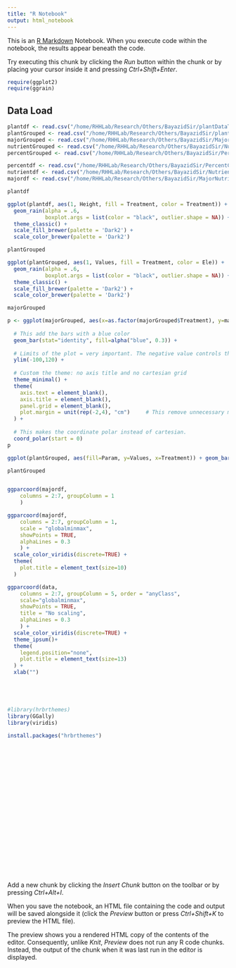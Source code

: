 ```yaml
---
title: "R Notebook"
output: html_notebook
---
```


This is an [R Markdown](http://rmarkdown.rstudio.com) Notebook. When you execute code within the notebook, the results appear beneath the code. 

Try executing this chunk by clicking the *Run* button within the chunk or by placing your cursor inside it and pressing *Ctrl+Shift+Enter*. 

```r
require(ggplot2)
require(ggrain)
```


## Data Load


```r
plantdf <- read.csv("/home/RHHLab/Research/Others/BayazidSir/plantDataT.csv")
plantGrouped <- read.csv("/home/RHHLab/Research/Others/BayazidSir/plantDataGroup.csv")
majorGrouped <- read.csv("/home/RHHLab/Research/Others/BayazidSir/MajorNutrientGroup.csv")
nutrientGrouped <- read.csv("/home/RHHLab/Research/Others/BayazidSir/NutrientContentGroup.csv")
percentGrouped <- read.csv("/home/RHHLab/Research/Others/BayazidSir/PercentContentGroup.csv")

percentdf <- read.csv("/home/RHHLab/Research/Others/BayazidSir/PercentContent.csv")
nutrientdf <- read.csv("/home/RHHLab/Research/Others/BayazidSir/NutrientContent.csv")
majordf <- read.csv("/home/RHHLab/Research/Others/BayazidSir/MajorNutrient.csv")
```

```r
plantdf
```

```r
ggplot(plantdf, aes(1, Height, fill = Treatment, color = Treatment)) +
  geom_rain(alpha = .6,
            boxplot.args = list(color = "black", outlier.shape = NA)) +
  theme_classic() +
  scale_fill_brewer(palette = 'Dark2') +
  scale_color_brewer(palette = 'Dark2')
```

```r
plantGrouped
```

```r
ggplot(plantGrouped, aes(1, Values, fill = Treatment, color = Ele)) +
  geom_rain(alpha = .6,
            boxplot.args = list(color = "black", outlier.shape = NA)) +
  theme_classic() +
  scale_fill_brewer(palette = 'Dark2') +
  scale_color_brewer(palette = 'Dark2')
```

```r
majorGrouped
```

```r
p <- ggplot(majorGrouped, aes(x=as.factor(majorGrouped$Treatment), y=majorGrouped$Values)) +       # Note that id is a factor. If x is numeric, there is some space between the first bar
  
  # This add the bars with a blue color
  geom_bar(stat="identity", fill=alpha("blue", 0.3)) +
  
  # Limits of the plot = very important. The negative value controls the size of the inner circle, the positive one is useful to add size over each bar
  ylim(-100,120) +
  
  # Custom the theme: no axis title and no cartesian grid
  theme_minimal() +
  theme(
    axis.text = element_blank(),
    axis.title = element_blank(),
    panel.grid = element_blank(),
    plot.margin = unit(rep(-2,4), "cm")     # This remove unnecessary margin around plot
  ) +
  
  # This makes the coordinate polar instead of cartesian.
  coord_polar(start = 0)
p
```

```r
ggplot(plantGrouped, aes(fill=Param, y=Values, x=Treatment)) + geom_bar(position="dodge", stat="identity")

```

```r
plantGrouped
```

```r

```

```r
ggparcoord(majordf,
    columns = 2:7, groupColumn = 1
    ) 

```

```r
ggparcoord(majordf,
    columns = 2:7, groupColumn = 1,
    scale = "globalminmax",
    showPoints = TRUE, 
    alphaLines = 0.3
    ) + 
  scale_color_viridis(discrete=TRUE) +
  theme(
    plot.title = element_text(size=10)
  )
```

```r
ggparcoord(data,
    columns = 2:7, groupColumn = 5, order = "anyClass",
    scale="globalminmax",
    showPoints = TRUE, 
    title = "No scaling",
    alphaLines = 0.3
    ) + 
  scale_color_viridis(discrete=TRUE) +
  theme_ipsum()+
  theme(
    legend.position="none",
    plot.title = element_text(size=13)
  ) +
  xlab("")
```

```r

```

```r

```

```r

```

```r

```

```r
#library(hrbrthemes)
library(GGally)
library(viridis)

```

```r
install.packages("hrbrthemes")
```

```r

```

```r

```

```r

```

```r

```

```r

```

```r

```

```r

```

```r

```

```r

```

```r

```

```r

```

```r

```

```r

```

```r

```

```r

```

```r

```

```r

```

```r

```

```r

```

```r

```

```r

```

```r

```

Add a new chunk by clicking the *Insert Chunk* button on the toolbar or by pressing *Ctrl+Alt+I*.

When you save the notebook, an HTML file containing the code and output will be saved alongside it (click the *Preview* button or press *Ctrl+Shift+K* to preview the HTML file).

The preview shows you a rendered HTML copy of the contents of the editor. Consequently, unlike *Knit*, *Preview* does not run any R code chunks. Instead, the output of the chunk when it was last run in the editor is displayed.
